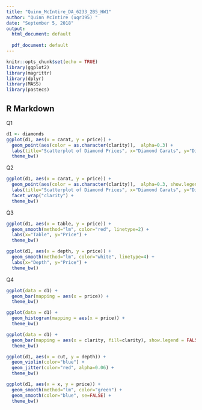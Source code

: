---
title: "Quinn_McIntire_DA_6233_2B5_HW1"
author: "Quinn McIntire (uqr395) "
date: "September 5, 2018"
output:
  html_document: default
  
  pdf_document: default
---

```{r setup, include=FALSE}
knitr::opts_chunk$set(echo = TRUE)
library(ggplot2)
library(magrittr)
library(dplyr)
library(MASS)
library(pastecs)
```

## R Markdown

Q1 

```{r}
d1 <- diamonds
ggplot(d1, aes(x = carat, y = price)) +
  geom_point(aes(color = as.character(clarity)),  alpha=0.3) +
  labs(title="Scatterplot of Diamond Prices", x="Diamond Carats", y="Diamond Price") + 
  theme_bw()

```

Q2

```{r}
ggplot(d1, aes(x = carat, y = price)) +
  geom_point(aes(color = as.character(clarity)),  alpha=0.3, show.legend = FALSE) +
  labs(title="Scatterplot of Diamond Prices", x="Diamond Carats", y="Diamond Price") + 
  facet_wrap("clarity") + 
  theme_bw()
```

Q3

```{r}
ggplot(d1, aes(x = table, y = price)) +
  geom_smooth(method="lm", color="red", linetype=2) + 
  labs(x="Table", y="Price") + 
  theme_bw()

```


```{r}
ggplot(d1, aes(x = depth, y = price)) +
  geom_smooth(method="lm", color="white", linetype=4) + 
  labs(x="Depth", y="Price") + 
  theme_bw()
```

Q4
```{r}
ggplot(data = d1) + 
  geom_bar(mapping = aes(x = price)) + 
  theme_bw()
```

```{r}
ggplot(data = d1) + 
  geom_histogram(mapping = aes(x = price)) + 
  theme_bw()
```

```{r}
ggplot(data = d1) + 
  geom_bar(mapping = aes(x = clarity, fill=clarity), show.legend = FALSE) + 
  theme_bw()
```

```{r}
ggplot(d1, aes(x = cut, y = depth)) + 
  geom_violin(color="blue") +
  geom_jitter(color="red", alpha=0.06) + 
  theme_bw()
```

```{r}
ggplot(d1, aes(x = x, y = price)) +
  geom_smooth(method="lm", color="green") +
  geom_smooth(color="blue", se=FALSE) + 
  theme_bw()
```

